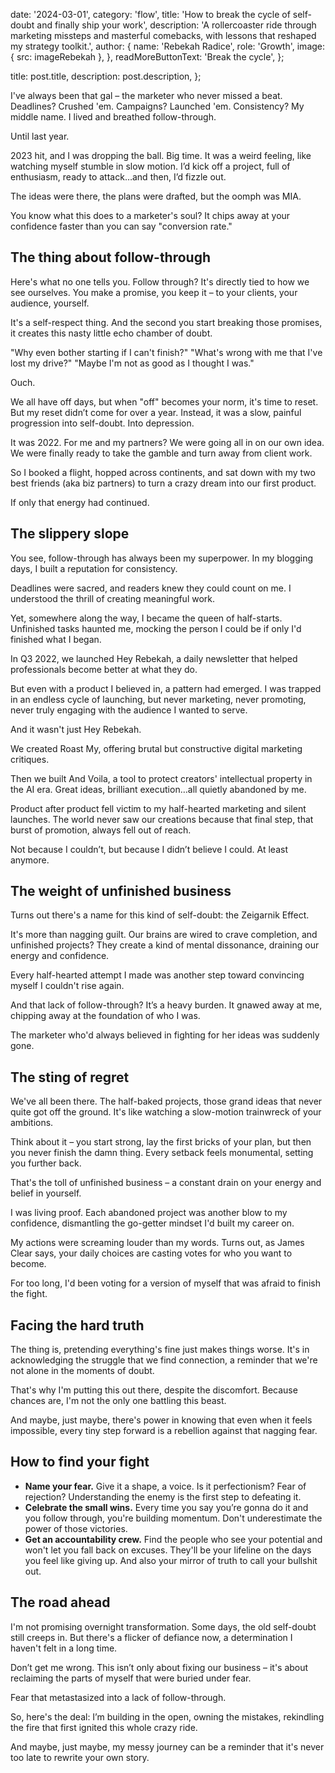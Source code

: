 
  date: '2024-03-01',
  category: 'flow',
  title: 'How to break the cycle of self-doubt and finally ship your work',
  description:
    'A rollercoaster ride through marketing missteps and masterful comebacks, with lessons that reshaped my strategy toolkit.',
  author: {
    name: 'Rebekah Radice',
    role: 'Growth',
    image: { src: imageRebekah },
  },
  readMoreButtonText: 'Break the cycle',
};

  title: post.title,
  description: post.description,
};

I've always been that gal – the marketer who never missed a beat. Deadlines? Crushed 'em. Campaigns? Launched 'em. Consistency? My middle name. I lived and breathed follow-through.

Until last year.

2023 hit, and I was dropping the ball. Big time. It was a weird feeling, like watching myself stumble in slow motion. I’d kick off a project, full of enthusiasm, ready to attack…and then, I’d fizzle out.

The ideas were there, the plans were drafted, but the oomph was MIA.

You know what this does to a marketer's soul? It chips away at your confidence faster than you can say "conversion rate."

## The thing about follow-through

Here's what no one tells you. Follow through? It's directly tied to how we see ourselves. You make a promise, you keep it – to your clients, your audience, yourself.

It's a self-respect thing. And the second you start breaking those promises, it creates this nasty little echo chamber of doubt.

"Why even bother starting if I can't finish?"
"What's wrong with me that I've lost my drive?"
"Maybe I'm not as good as I thought I was."

Ouch.

We all have off days, but when "off" becomes your norm, it's time to reset. But my reset didn’t come for over a year. Instead, it was a slow, painful progression into self-doubt. Into depression.

It was 2022. For me and my partners? We were going all in on our own idea. We were finally ready to take the gamble and turn away from client work.

So I booked a flight, hopped across continents, and sat down with my two best friends (aka biz partners) to turn a crazy dream into our first product.

If only that energy had continued.

## The slippery slope

You see, follow-through has always been my superpower. In my blogging days, I built a reputation for consistency.

Deadlines were sacred, and readers knew they could count on me. I understood the thrill of creating meaningful work.

Yet, somewhere along the way, I became the queen of half-starts. Unfinished tasks haunted me, mocking the person I could be if only I'd finished what I began.

In Q3 2022, we launched Hey Rebekah, a daily newsletter that helped professionals become better at what they do.

But even with a product I believed in, a pattern had emerged. I was trapped in an endless cycle of launching, but never marketing, never promoting, never truly engaging with the audience I wanted to serve.

And it wasn't just Hey Rebekah.

We created Roast My, offering brutal but constructive digital marketing critiques.

Then we built And Voila, a tool to protect creators' intellectual property in the AI era. Great ideas, brilliant execution…all quietly abandoned by me.

Product after product fell victim to my half-hearted marketing and silent launches. The world never saw our creations because that final step, that burst of promotion, always fell out of reach.

Not because I couldn’t, but because I didn’t believe I could. At least anymore.

## The weight of unfinished business

Turns out there's a name for this kind of self-doubt: the Zeigarnik Effect.

It's more than nagging guilt. Our brains are wired to crave completion, and unfinished projects? They create a kind of mental dissonance, draining our energy and confidence.

Every half-hearted attempt I made was another step toward convincing myself I couldn't rise again.

And that lack of follow-through? It’s a heavy burden. It gnawed away at me, chipping away at the foundation of who I was.

The marketer who'd always believed in fighting for her ideas was suddenly gone.

## The sting of regret

We've all been there. The half-baked projects, those grand ideas that never quite got off the ground. It's like watching a slow-motion trainwreck of your ambitions.

Think about it – you start strong, lay the first bricks of your plan, but then you never finish the damn thing. Every setback feels monumental, setting you further back.

That's the toll of unfinished business – a constant drain on your energy and belief in yourself.

I was living proof. Each abandoned project was another blow to my confidence, dismantling the go-getter mindset I'd built my career on.

My actions were screaming louder than my words. Turns out, as James Clear says, your daily choices are casting votes for who you want to become.

For too long, I'd been voting for a version of myself that was afraid to finish the fight.

## Facing the hard truth

The thing is, pretending everything's fine just makes things worse. It's in acknowledging the struggle that we find connection, a reminder that we're not alone in the moments of doubt.

That's why I'm putting this out there, despite the discomfort. Because chances are, I'm not the only one battling this beast.

And maybe, just maybe, there's power in knowing that even when it feels impossible, every tiny step forward is a rebellion against that nagging fear.

## How to find your fight

- **Name your fear.** Give it a shape, a voice. Is it perfectionism? Fear of rejection? Understanding the enemy is the first step to defeating it.
- **Celebrate the small wins.** Every time you say you’re gonna do it and you follow through, you're building momentum. Don't underestimate the power of those victories.
- **Get an accountability crew.** Find the people who see your potential and won't let you fall back on excuses. They'll be your lifeline on the days you feel like giving up. And also your mirror of truth to call your bullshit out.

## The road ahead

I'm not promising overnight transformation. Some days, the old self-doubt still creeps in. But there's a flicker of defiance now, a determination I haven't felt in a long time.

Don’t get me wrong. This isn’t only about fixing our business – it's about reclaiming the parts of myself that were buried under fear.

Fear that metastasized into a lack of follow-through.

So, here's the deal: I’m building in the open, owning the mistakes, rekindling the fire that first ignited this whole crazy ride.

And maybe, just maybe, my messy journey can be a reminder that it's never too late to rewrite your own story.
